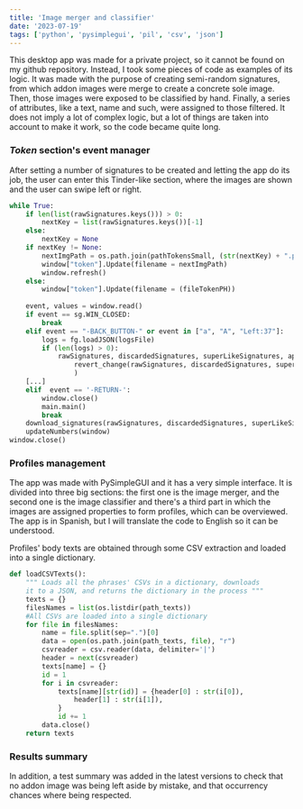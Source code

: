 ```yaml
---
title: 'Image merger and classifier'
date: '2023-07-19'
tags: ['python', 'pysimplegui', 'pil', 'csv', 'json']
---
```


This desktop app was made for a private project, so it cannot be found on my github repository.
Instead, I took some pieces of code as examples of its logic.
It was made with the purpose of creating semi-random signatures, from which addon images were
merge to create a concrete sole image. Then, those images were exposed to be classified by hand.
Finally, a series of attributes, like a text, name and such, were assigned to those filtered.
It does not imply a lot of complex logic, but a lot of things are taken into account to make 
it work, so the code became quite long.

### *Token* section's event manager

After setting a number of signatures to be created and letting the app do its job, the user
can enter this Tinder-like section, where the images are shown and the user can swipe left or right.

<CustomImage src="https://raw.githubusercontent.com/Relderf/Relderf-PostsDB/main/images/mixer10k_token.png" alt="Image mixer selector" />

```python
while True:
    if len(list(rawSignatures.keys())) > 0:
        nextKey = list(rawSignatures.keys())[-1]
    else:
        nextKey = None
    if nextKey != None:
        nextImgPath = os.path.join(pathTokensSmall, (str(nextKey) + ".png"))
        window["token"].Update(filename = nextImgPath)
        window.refresh()
    else:
        window["token"].Update(filename = (fileTokenPH))
        
    event, values = window.read()
    if event == sg.WIN_CLOSED:
        break
    elif event == "-BACK_BUTTON-" or event in ["a", "A", "Left:37"]:
        logs = fg.loadJSON(logsFile)
        if (len(logs) > 0):
            rawSignatures, discardedSignatures, superLikeSignatures, approvedSignatures = (
                revert_change(rawSignatures, discardedSignatures, superLikeSignatures, approvedSignatures)
                )
    [...]
    elif  event == '-RETURN-':
        window.close()
        main.main()
        break
    download_signatures(rawSignatures, discardedSignatures, superLikeSignatures, approvedSignatures)
    updateNumbers(window)
window.close()
```

### Profiles management

The app was made with PySimpleGUI and it has a very simple interface. It is divided into 
three big sections: the first one is the image merger, and the second one is the image classifier
and there's a third part in which the images are assigned properties to form profiles, 
which can be overviewed. 
The app is in Spanish, but I will translate the code to English so it can be understood.

<CustomImage src="https://raw.githubusercontent.com/Relderf/Relderf-PostsDB/main/images/mixer10k_hookedin.png" alt="Image mixer profiles displayer" />

Profiles' body texts are obtained through some CSV extraction and loaded into a single dictionary.

```python
def loadCSVTexts():
    """ Loads all the phrases' CSVs in a dictionary, downloads 
    it to a JSON, and returns the dictionary in the process """
    texts = {}
    filesNames = list(os.listdir(path_texts))
    #All CSVs are loaded into a single dictionary
    for file in filesNames:
        name = file.split(sep=".")[0]
        data = open(os.path.join(path_texts, file), "r")
        csvreader = csv.reader(data, delimiter='|')
        header = next(csvreader)
        texts[name] = {}
        id = 1
        for i in csvreader:
            texts[name][str(id)] = {header[0] : str(i[0]),
                header[1] : str(i[1]),
            }
            id += 1
        data.close()
    return texts
```

### Results summary

In addition, a test summary was added in the latest versions to check that no
addon image was being left aside by mistake, and that occurrency chances where
being respected.

<CustomImage src="https://raw.githubusercontent.com/Relderf/Relderf-PostsDB/main/images/mixer10k_summary.png" alt="Image mixer summary" />